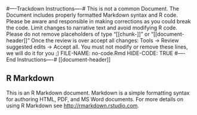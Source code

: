 #----Trackdown Instructions----#
This is not a common Document. The Document includes properly formatted Markdown syntax and R code. Please be aware and responsible in making corrections as you could break the code. Limit changes to narrative text and avoid modifying R code.
Please do not remove placeholders of type "[[chunk-<name>]]" or "[[document-header]]"
Once the review is over accept all changes: Tools -> Review suggested edits -> Accept all.
You must not modify or remove these lines, we will do it for you ;)
FILE-NAME: no-code.Rmd
HIDE-CODE: TRUE
#----End Instructions----#
[[document-header]]

## R Markdown

This is an R Markdown document. Markdown is a simple formatting syntax for authoring HTML, PDF, and MS Word documents. For more details on using R Markdown see <http://rmarkdown.rstudio.com>.

